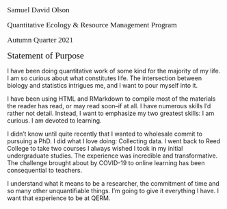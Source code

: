 
<left><span style="font-family:Didot; font-size:1.25em;">Samuel David Olson</span></left>

<left><span style="font-family:Didot; font-size:1.25em;">Quantitative Ecology & Resource Management Program</span></left>

<left><span style="font-family:Didot; font-size:1.25em;">Autumn Quarter 2021</span></left>


<span style="font-family:Didot; font-size:1.5em ;"> Statement of Purpose  </span>
<br />


<!-- **Math 111: Calculus** -->

<!-- * *Instructor:* Prof. Angélica Osorno -->
<!-- * *Grade:* B -->
<!-- * *School:* Reed College -->
<!-- * *Text:* [Calculus of a Single Variable, 8th Edition, Larson, Hostetler, and Edwards](https://www.amazon.com/Calculus-Single-Variable-Ron-Larson/dp/061850303X) -->
<!-- * *Subject Matter:* Full course for one semester. This includes a treatment of limits, continuity, derivatives, mean value theorem, integration—including the fundamental theorem of calculus, and definitions of the trigonometric, logarithmic, and exponential functions. Prerequisite: three years of high school mathematics. Lecture-conference. -->

I have been doing quantitative work of some kind for the majority of my life. I am so curious about what constitutes life. The intersection between biology and statistics intrigues me, and I want to pour myself into it. 

I have been using HTML and RMarkdown to compile most of the materials the reader has read, or may read soon--if at all. I have numerous skills I'd rather not detail. Instead, I want to emphasize my two greatest skills: I am curious. I am devoted to learning. 

<!-- I didn't know until quite recently that I wanted to wholesale commit to pursuing a PhD. I did what I love doing: Collecting data. I went back to Reed College to take two courses I always wished I took in my initial undergraduate studies. Though I managed to get a summer research internship with the lovely Prof. Jeff Parker, summers were typically spent canoeing in Northern Minnesota and then trying to make rent with landscaping back in Portland.  -->

I didn't know until quite recently that I wanted to wholesale commit to pursuing a PhD. I did what I love doing: Collecting data. I went back to Reed College to take two courses I always wished I took in my initial undergraduate studies. The experience was incredible and transformative. The challenge brought about by COVID-19 to online learning has been consequential to teachers. 

I understand what it means to be a researcher, the commitment of time and so many other unquantifiable things. I'm going to give it everything I have. I want that experience to be at QERM. 